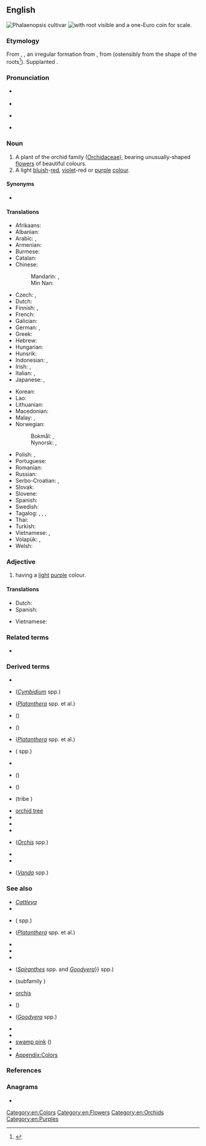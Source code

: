 ==English==
{{wikipedia}}
[[Image:Twin orchids.jpg|thumb|''[[Phalaenopsis]]'' cultivar]]
[[Image:Orchis_lactea_rhizotubers.jpg|thumb|{{taxlink|Orchis lactea|species|ver=191015}} with root visible and a one-Euro coin for scale.]]

===Etymology===
From {{bor|en|NL.|{{ll|mul|Orchideae}}}}, {{m|mul|Orchidaceae}}, an irregular formation from {{der|en|la|orchis}}, from {{der|en|grc|ὄρχις|t=orchid, testicle}} (ostensibly from the shape of the roots<ref>{{R:LSJ|ὄρχις}}</ref>). Supplanted {{noncog|enm|ballockwort|lit=testicle plant}}.

===Pronunciation===
* {{a|UK}} {{IPA|en|/ˈɔː.kɪd/}}
* {{audio|en|LL-Q1860 (eng)-Vealhurl-orchid.wav|Audio (RP)}}
* {{a|US}} {{IPA|en|/ˈɔɹ.kɪd/}}
* {{rhymes|en|ɔː(ɹ)kɪd|s=2}}

===Noun===
{{en-noun}}

# A plant of the orchid family ([[Orchidaceae]]), bearing unusually-shaped [[flower]]s of beautiful colours. {{defdate|mid-19th C.}}
# A light [[blue|bluish]]-[[red]], [[violet]]-red or [[purple]] [[color|colour]].
#: {{color panel|DA70D6}}

====Synonyms====
* {{l|en|orchidea}}

====Translations====
{{trans-top|plant}}
* Afrikaans: {{t+|af|orgidee|f}}
* Albanian: {{t+|sq|orkide}}
* Arabic: {{t|ar|أُورْكِيد|m}}, {{t|ar|سَحْلَب|m}}
* Armenian: {{t+|hy|խոլորձ}}
* Burmese: {{t+|my|သစ်ခွ}}
* Catalan: {{t+|ca|orquídia|f}}
* Chinese:
*: Mandarin: {{t+|cmn|蘭花|sc=Hani}}, {{t+|cmn|兰花|tr=lánhuā|sc=Hani}}
*: Min Nan: {{t+|nan|蘭花|tr=lân-hue|sc=Hans}}
* Czech: {{t|cs|orchidea|f}}, {{t+|cs|orchidej|f}}
* Dutch: {{t+|nl|orchidee|f}}
* Finnish: {{t+|fi|kämmekkä}}, {{t+|fi|orkidea}}
* French: {{t+|fr|orchidée|f}}
* Galician: {{t+|gl|orquídea|f}}
* German: {{t+|de|Orchidee|f}}, {{t|de|Knabenkraut|n}}
* Greek: {{t+|el|ορχιδέα|f}}
* Hebrew: {{t+|he|סחלב|tr=sakhlav}}
* Hungarian: {{t+|hu|orchidea}}
* Hunsrik: {{t|hrx|Paresitt|f}}
* Indonesian: {{t+|id|anggrek}}, {{t|id|[[bunga]] [[anggrek]]}}
* Irish: {{t|ga|magairlín|m}}, {{t|ga|lus na magairlí|m}}
* Italian: {{t+|it|orchide|f}}, {{t+|it|orchidea|f}}
* Japanese: {{t+|ja|蘭|tr=らん, ran|sc=Jpan}}, {{t|ja|蘭の花|tr=らんのはな, ran no hana|sc=Jpan}}
{{trans-mid}}
* Korean: {{t+|ko|난초(蘭草)}}
* Lao: {{t|lo|ດອກກ້ວຍໄມ້}}
* Lithuanian: {{t|lt|orchidėja|f}}
* Macedonian: {{t|mk|орхиде́ја|f}}
* Malay: {{t+|ms|anggerik}}, {{t+|ms|orkid}}
* Norwegian:
*: Bokmål: {{t+|nb|orkidé|m}}, {{t|nb|orkide|m}}
*: Nynorsk: {{t|nn|orkidé|m}}, {{t|nn|orkide|m}}
* Polish: {{t+|pl|orchidea|f}}, {{t+|pl|storczyk|m-in}}
* Portuguese: {{t+|pt|orquídea|f}}
* Romanian: {{t+|ro|orhidee|f}}
* Russian: {{t+|ru|орхиде́я|f}}
* Serbo-Croatian: {{t|sh|orhideja|f}}, {{t+|sh|kaćun|m}}
* Slovak: {{t|sk|orchidea|f}}
* Slovene: {{t+|sl|orhideja|f}}
* Spanish: {{t+|es|orquídea|f}}
* Swedish: {{t+|sv|orkidé|c}}
* Tagalog: {{t|tl|dapo}}, {{t|tl|orkid}}, {{t|tl|orkidya}}, {{t|tl|orkidyas}}
* Thai: {{t+|th|กล้วยไม้}}
* Turkish: {{t+|tr|orkide}}
* Vietnamese: {{t+|vi|phong lan}}, {{t|vi|cây lan}}
* Volapük: {{t|vo|lorkid}}, {{t|vo|rogid}}
* Welsh: {{t|cy|tegeirian}}
{{trans-bottom}}

{{trans-top|colour}}
{{trans-mid}}
{{trans-bottom}}

===Adjective===
{{en-adj|-}}

# {{lb|en|colour}} having a [[light]] [[purple]] colour.

====Translations====
{{trans-top|colour}}
* Dutch: {{t+|nl|lichtpaars}}
* Spanish: {{t+|es|orquídea}}
{{trans-mid}}
* Vietnamese: {{t|vi|cây lan}}
{{trans-bottom}}

===Related terms===
* {{l|en|orchis}}

===Derived terms===
{{der-top}}
* {{l|en|bee orchid}}
* {{vern|boat orchid}} (''[[Cymbidium]]'' spp.)
* {{vern|butterfly orchid}} (''[[Platanthera]]'' spp. et al.)
* {{l|en|fly orchid}} ({{taxlink|Ophrys insectifera|species|ver=191015}})
* {{vern|fragrant orchid}} ({{taxlink|Gymnadenia conopsea|species|ver=191015}})
* {{vern|fringed orchid}} (''[[Platanthera]]'' spp. et al.)
* {{vern|hyacinth orchid|pl=s}} ({{taxlink|Dipodium|genus|ver=191015}} spp.)
* {{vern|monkey orchid}}
* {{vern|musk orchid}} ({{taxlink|Herminium monorchis|species|ver=191015}})
* {{l|en|odontoglossum}} ({{taxlink|Odontoglossum|genus|ver=191015}})
* {{l|en|orchid bee}} (tribe {{taxlink|Euglossini|tribe|ver=191015}})
* [[orchid tree]]
* {{l|en|orchidaceous}}
* {{l|en|orchidectomy}}
* {{l|en|orchidopexy}}
* {{l|en|orchis}} (''[[Orchis]]'' spp.)
* {{l|en|polyorchidism}}
* {{vern|scented orchid}}
* {{vern|vanda orchid}} (''[[Vanda]]'' spp.)
{{der-bottom}}

===See also===
{{rel-top|Other articles}}
* ''[[Cattleya]]''
* {{l|en|clinandrium}}
* {{l|en|coralroot}} ({{taxlink|Corallorhiza|genus|ver=191015}} spp.)
* {{vern|fringed orchis}} (''[[Platanthera]]'' spp. et al.)
* {{vern|gold bee}}
* {{l|en|helleborine}}
* {{l|en|labellum}}
* {{l|en|ladies' tresses}} (''[[Spiranthes]]'' spp. and ''[[Goodyera]]''}} spp.)
* {{l|en|lady's slipper}} (subfamily {{taxlink|Cypripedioideae|subfamily|ver=191015}})
* [[orchis]]
* {{l|en|puttyroot}} ({{taxlink|Aplectrum hyemale|species|ver=191015}})
* {{vern|rattlesnake plantain}} (''[[Goodyera]]'' spp.)
* {{l|en|resupinate}}
* {{l|en|salep}}
* [[swamp pink]] ({{taxlink|Helonias bullata|species|ver=191015}})
* {{l|en|twayblade}}
* [[Appendix:Colors]]
{{rel-bottom}}

===References===
<references />

===Anagrams===
* {{anagrams|en|a=cdhior|rhodic}}

[[Category:en:Colors]]
[[Category:en:Flowers]]
[[Category:en:Orchids]]
[[Category:en:Purples]]
